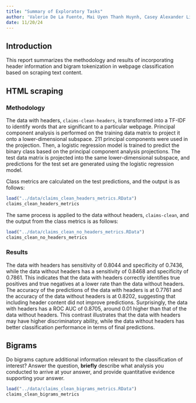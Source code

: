 ```yaml
---
title: "Summary of Exploratory Tasks"
author: 'Valerie De La Fuente, Mai Uyen Thanh Huynh, Casey Alexander Linden, Nazhah Mir'
date: 11/20/24
---
```

## Introduction
This report summarizes the methodology and results of incorporating header information and bigram tokenization in webpage classification based on scraping text content.

## HTML scraping

### Methodology

The data with headers, `claims-clean-headers`, is transformed into a TF-IDF to identify words that are significant to a particular webpage. Principal component analysis is performed on the training data matrix to project it onto a lower-dimensional subspace. 211 principal components were used in the projection. Then, a logistic regression model is trained to predict the binary class based on the principal component analysis projections. The test data matrix is projected into the same lower-dimensional subspace, and predictions for the test set are generated using the logistic regression model. 

Class metrics are calculated on the test predictions, and the output is as follows:
```r
load("../data/claims_clean_headers_metrics.RData")
claims_clean_headers_metrics
```

The same process is applied to the data without headers, `claims-clean`, and the output from the class metrics is as follows:
```r
load("../data/claims_clean_no_headers_metrics.RData")
claims_clean_no_headers_metrics
```

### Results
The data with headers has sensitivity of 0.8044 and specificity of 0.7436, while the data without headers has a sensitivity of 0.8468 and specificity of 0.7861. This indicates that the data with headers correctly identifies true positives and true negatives at a lower rate than the data without headers. The accuracy of the predictions of the data with headers is at 0.7761 and the accuracy of the data without headers is at 0.8202, suggesting that including header content did not improve predictions. Surprisingly, the data with headers has a ROC AUC of 0.8705, around 0.01 higher than that of the data without headers. This contrast illustrates that the data with headers may have higher discriminatory ability, while the data without headers has better classification performance in terms of final predictions.

## Bigrams

Do bigrams capture additional information relevant to the classification of interest? Answer the question, **briefly** describe what analysis you conducted to arrive at your answer, and provide quantitative evidence supporting your answer.

```r
load("../data/claims_clean_bigrams_metrics.RData")
claims_clean_bigrams_metrics
```


